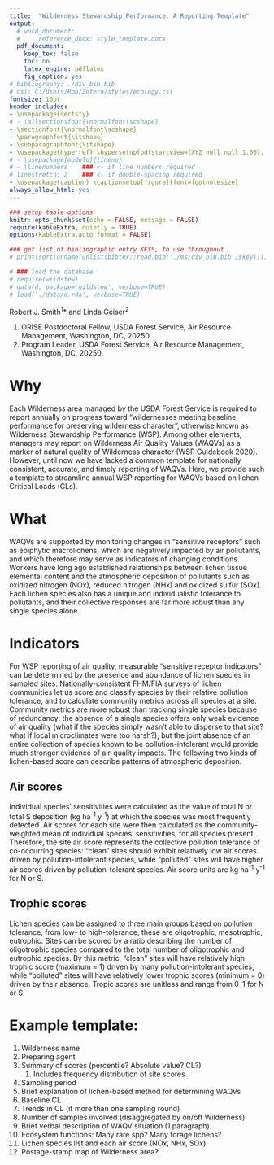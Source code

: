 ```yaml
---
title:  "Wilderness Stewardship Performance: A Reporting Template"
output:
  # word_document:
  #     reference_docx: style_template.docx
  pdf_document:
    keep_tex: false
    toc: no
    latex_engine: pdflatex
    fig_caption: yes
# bibliography: ./div_bib.bib
# csl: C:/Users/Rob/Zotero/styles/ecology.csl
fontsize: 10pt
header-includes:
- \usepackage{sectsty}
# - \allsectionsfont{\normalfont\scshape}
- \sectionfont{\normalfont\scshape}
- \paragraphfont{\itshape}
- \subparagraphfont{\itshape}
- \usepackage{hyperref} \hypersetup{pdfstartview={XYZ null null 1.00}, colorlinks = true, linkcolor = red, urlcolor = red}
# - \usepackage[modulo]{lineno}
# - \linenumbers    ### <- if line numbers required
# linestretch: 2    ### <- if double-spacing required
- \usepackage{caption} \captionsetup[figure]{font=footnotesize}
always_allow_html: yes
---
```


```r
### setup table options
knitr::opts_chunk$set(echo = FALSE, message = FALSE)
require(kableExtra, quietly = TRUE)
options(kableExtra.auto_format = FALSE)

### get list of bibliographic entry KEYS, to use throughout
# print(sort(unname(unlist(bibtex::read.bib('./ms/div_bib.bib')$key))))

# ### load the database
# require(wildstew)
# data(d, package='wildstew', verbose=TRUE)
# load('./data/d.rda', verbose=TRUE)

```

\large Robert J. Smith^1^* and Linda Geiser^2^

\normalsize

1.  ORISE Postdoctoral Fellow, USDA Forest Service, Air Resource Management, Washington, DC, 20250.
1.  Program Leader, USDA Forest Service, Air Resource Management, Washington, DC, 20250.


# Why

Each Wilderness area managed by the USDA Forest Service is required to report annually on progress toward “wildernesses meeting baseline performance for preserving wilderness character”, otherwise known as Wilderness Stewardship Performance (WSP).  Among other elements, managers may report on Wilderness Air Quality Values (WAQVs) as a marker of natural quality of Wilderness character (WSP Guidebook 2020).  However, until now we have lacked a common template for nationally consistent, accurate, and timely reporting of WAQVs.  Here, we provide such a template to streamline annual WSP reporting for WAQVs based on lichen Critical Loads (CLs).


# What

WAQVs are supported by monitoring changes in “sensitive receptors” such as epiphytic macrolichens, which are negatively impacted by air pollutants, and which therefore may serve as indicators of changing conditions.  Workers have long ago established relationships between lichen tissue elemental content and the atmospheric deposition of pollutants such as oxidized nitrogen (NOx), reduced nitrogen (NHx) and oxidized sulfur (SOx).  Each lichen species also has a unique and individualistic tolerance to pollutants, and their collective responses are far more robust than any single species alone.  

# Indicators

For WSP reporting of air quality, measurable “sensitive receptor indicators” can be determined by the presence and abundance of lichen species in sampled sites.  Nationally-consistent FHM/FIA surveys of lichen communities let us score and classify species by their relative pollution tolerance, and to calculate community metrics across all species at a site.  Community metrics are more robust than tracking single species because of redundancy: the absence of a single species offers only weak evidence of air quality (what if the species simply wasn't able to disperse to that site? what if local microclimates were too harsh?), but the joint absence of an entire collection of species known to be pollution-intolerant would provide much stronger evidence of air-quality impacts.  The following two kinds of lichen-based score can describe patterns of atmospheric deposition.  

## Air scores

Individual species' sensitivities were calculated as the value of total N or total S deposition (kg ha^-1^ y^-1^) at which the species was most frequently detected.  Air scores for each site were then calculated as the community-weighted mean of individual species' sensitivities, for all species present.  Therefore, the site air score represents the collective pollution tolerance of co-occurring species: "clean" sites should exhibit relatively low air scores driven by pollution-intolerant species, while "polluted" sites will have higher air scores driven by pollution-tolerant species.  Air score units are kg ha^-1^ y^-1^ for N or S.

## Trophic scores

Lichen species can be assigned to three main groups based on pollution tolerance; from low- to high-tolerance, these are oligotrophic, mesotrophic, eutrophic.  Sites can be scored by a ratio describing the number of oligotrophic species compared to the total number of oligotrophic and eutrophic species.  By this metric, "clean" sites will have relatively high trophic score (maximum = 1) driven by many pollution-intolerant species, while "polluted" sites will have relatively lower trophic scores (minimum = 0) driven by their absence. Tropic scores are unitless and range from 0--1 for N or S.


# Example template:
     
1.	Wilderness name
2.	Preparing agent
3.	Summary of scores (percentile? Absolute value? CL?)
     1.	Includes frequency distribution of site scores
4.	Sampling period
5.	Brief explanation of lichen-based method for determining WAQVs
6.	Baseline CL
7.	Trends in CL (if more than one sampling round)
8.	Number of samples involved (disaggregated by on/off Wilderness)
9.	Brief verbal description of WAQV situation (1 paragraph).
10.	Ecosystem functions: Many rare spp? Many forage lichens? 
11.	Lichen species list and each air score (NOx, NHx, SOx).
12. Postage-stamp map of Wilderness area?
